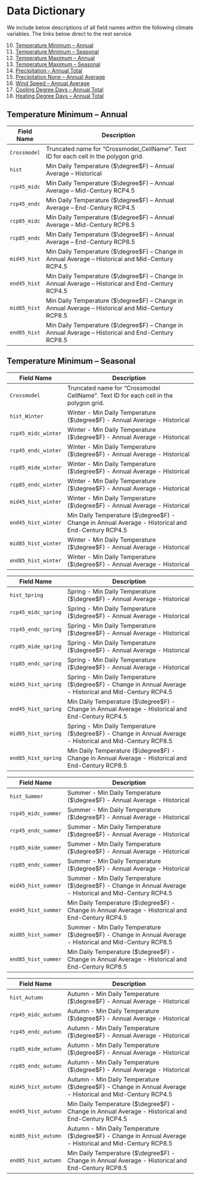 # Data Dictionary

We include below descriptions of all field names within the following climate variables. The links below direct to the rest service 

10. [Temperature Minimum – Annual](https://disgeoportal.egs.anl.gov/arcgis/rest/services/CCRDS/Temperature_Minimum_Annual/MapServer)
11. [Temperature Minimum – Seasonal](https://disgeoportal.egs.anl.gov/arcgis/rest/services/CCRDS/Temperature_Minimum_Seasonal/MapServer)
12. [Temperature Maximum – Annual](https://disgeoportal.egs.anl.gov/arcgis/rest/services/CCRDS/Temperature_Maximum_Annual/MapServer)
13. [Temperature Maximum – Seasonal](https://disgeoportal.egs.anl.gov/arcgis/rest/services/CCRDS/Temperature_Maximum_Seasonal/MapServer)
14. [Precipitation – Annual Total](https://disgeoportal.egs.anl.gov/arcgis/rest/services/CCRDS/Precipitation_Annual_Total_Inches/MapServer)
15. [Precipitation None – Annual Average](https://disgeoportal.egs.anl.gov/arcgis/rest/services/CCRDS/Precipitation_ConsecutiveDaysZeroPrecipitation/MapServer)
16. [Wind Speed – Annual Average](https://disgeoportal.egs.anl.gov/arcgis/rest/services/CCRDS/Wind_Speed_MPH/MapServer)
17. [Cooling Degree Days – Annual Total](https://disgeoportal.egs.anl.gov/arcgis/rest/services/CCRDS/Cooling_Degree_Days_Annual/MapServer)
18. [Heating Degree Days – Annual Total](https://disgeoportal.egs.anl.gov/arcgis/rest/services/CCRDS/Heating_Degree_Days_Annual/MapServer)


## Temperature Minimum -- Annual

| **Field Name** | **Description**                                                                                    |
| ---------- | ------------------------------------------------------------------------------------------------------ |
| `Crossmodel`   | Truncated name for "Crossmodel_CellName". Text ID for each cell in the polygon grid.               |
| `hist`         | Min Daily Temperature ($\degree$F) – Annual Average – Historical                                  |
| `rcp45_midc`   | Min Daily Temperature ($\degree$F) – Annual Average – Mid-Century RCP4.5                          |
| `rcp45_endc`   | Min Daily Temperature ($\degree$F) – Annual Average – End-Century RCP4.5                          |
| `rcp85_midc`   | Min Daily Temperature ($\degree$F) – Annual Average – Mid-Century RCP8.5                          |
| `rcp85_endc`   | Min Daily Temperature ($\degree$F) – Annual Average – End-Century RCP8.5                          |
| `mid45_hist`   | Min Daily Temperature ($\degree$F) – Change in Annual Average – Historical and Mid-Century RCP4.5 |
| `end45_hist`   | Min Daily Temperature ($\degree$F) – Change in Annual Average – Historical and End-Century RCP4.5 |
| `mid85_hist`   | Min Daily Temperature ($\degree$F) – Change in Annual Average – Historical and Mid-Century RCP8.5 |
| `end85_hist`   | Min Daily Temperature ($\degree$F) – Change in Annual Average – Historical and End-Century RCP8.5 |

## Temperature Minimum -- Seasonal

| **Field Name**      | **Description**                                                                           |
| ------------------- | ----------------------------------------------------------------------------------------- |
| `Crossmodel`        | Truncated name for "Crossmodel CellName". Text ID for each cell in the polygon grid.      |
| `hist_Winter`       | Winter - Min Daily Temperature ($\degree$F) - Annual Average - Historical                         |
| `rcp45_midc_winter` | Winter - Min Daily Temperature ($\degree$F) - Annual Average - Historical                         |
| `rcp45_endc_winter` | Winter - Min Daily Temperature ($\degree$F) - Annual Average - Historical                         |
| `rcp85_mide_winter` | Winter - Min Daily Temperature ($\degree$F) - Annual Average - Historical                         |
| `rcp85_endc_winter` | Winter - Min Daily Temperature ($\degree$F) - Annual Average - Historical                         |
| `mid45_hist_winter`   | Winter - Min Daily Temperature ($\degree$F) - Annual Average - Historical                         |
| `end45_hist_winter`  | Min Daily Temperature ($\degree$F) - Change in Annual Average - Historical and End-Century RCP4.5 |
| `mid85_hist_winter`   | Winter - Min Daily Temperature ($\degree$F) - Annual Average - Historical                         |
| `end85_hist_winter`   | Winter - Min Daily Temperature ($\degree$F) - Annual Average - Historical                         |

| **Field Name**        | **Description**                                                                           |
| ----------------- | ----------------------------------------------------------------------------------------- |
| `hist_Spring`       | Spring - Min Daily Temperature ($\degree$F) - Annual Average - Historical                         |
| `rcp45_midc_spring` | Spring - Min Daily Temperature ($\degree$F) - Annual Average - Historical                         |
| `rcp45_endc_spring` | Spring - Min Daily Temperature ($\degree$F) - Annual Average - Historical                         |
| `rcp85_mide_spring` | Spring - Min Daily Temperature ($\degree$F) - Annual Average - Historical                         |
| `rcp85_endc_spring` | Spring - Min Daily Temperature ($\degree$F) - Annual Average - Historical                         |
| `mid45_hist_spring` | Spring - Min Daily Temperature ($\degree$F) - Change in Annual Average - Historical and Mid-Century RCP4.5         |
| `end45_hist_spring` | Min Daily Temperature ($\degree$F) - Change in Annual Average - Historical and End-Century RCP4.5 |
| `mid85_hist_spring` | Spring - Min Daily Temperature ($\degree$F) - Change in Annual Average - Historical and Mid-Century RCP8.5     |
| `end85_hist_spring` | Min Daily Temperature ($\degree$F) - Change in Annual Average - Historical and End-Century RCP8.5 |

| **Field Name**        | **Description**                                                                           |
| ----------------- | ----------------------------------------------------------------------------------------- |
| `hist_Summer`       | Summer - Min Daily Temperature ($\degree$F) - Annual Average - Historical                         |
| `rcp45_midc_summer` | Summer - Min Daily Temperature ($\degree$F) - Annual Average - Historical                         |
| `rcp45_endc_summer` | Summer - Min Daily Temperature ($\degree$F) - Annual Average - Historical                         |
| `rcp85_mide_summer` | Summer - Min Daily Temperature ($\degree$F) - Annual Average - Historical                         |
| `rcp85_endc_summer` | Summer - Min Daily Temperature ($\degree$F) - Annual Average - Historical                         |
| `mid45_hist_summer` | Summer - Min Daily Temperature ($\degree$F) - Change in Annual Average - Historical and Mid-Century RCP4.5                         |
| `end45_hist_summer` | Min Daily Temperature ($\degree$F) - Change in Annual Average - Historical and End-Century RCP4.5 |
| `mid85_hist_summer` | Summer - Min Daily Temperature ($\degree$F) - Change in Annual Average - Historical and Mid-Century RCP8.5                         |
| `end85_hist_summer` | Min Daily Temperature ($\degree$F) - Change in Annual Average - Historical and End-Century RCP8.5 |

| **Field Name**        | **Description**                                                                           |
| ----------------- | ----------------------------------------------------------------------------------------- |
| `hist_Autumn`       | Autumn - Min Daily Temperature ($\degree$F) - Annual Average - Historical                         |
| `rcp45_midc_autumn` | Autumn - Min Daily Temperature ($\degree$F) - Annual Average - Historical                         |
| `rcp45_endc_autumn` | Autumn - Min Daily Temperature ($\degree$F) - Annual Average - Historical                         |
| `rcp85_mide_autumn` | Autumn - Min Daily Temperature ($\degree$F) - Annual Average - Historical                         |
| `rcp85_endc_autumn` | Autumn - Min Daily Temperature ($\degree$F) - Annual Average - Historical                         |
| `mid45_hist_autumn` | Autumn - Min Daily Temperature ($\degree$F) - Change in Annual Average - Historical and Mid-Century RCP4.5                         |
| `end45_hist_autumn` | Min Daily Temperature ($\degree$F) - Change in Annual Average - Historical and End-Century RCP4.5 |
| `mid85_hist_autumn` | Autumn - Min Daily Temperature ($\degree$F) - Change in Annual Average - Historical and Mid-Century RCP8.5                         |
| `end85_hist_autumn` | Min Daily Temperature ($\degree$F) - Change in Annual Average - Historical and End-Century RCP8.5 |

